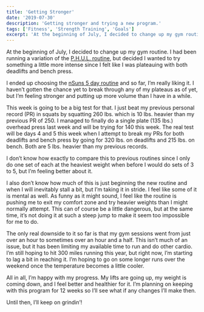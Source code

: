 ```yaml
---
title: 'Getting Stronger'
date: '2019-07-30'
description: 'Getting stronger and trying a new program.'
tags: ['Fitness', 'Strength Training', 'Goals']
excerpt: 'At the beginning of July, I decided to change up my gym routine. I had been running a variation of the P.H.U.L. routine, but decided I wanted to try something a little more intense since I felt like I was plateauing with both deadlifts and bench press.'
---
```


At the beginning of July, I decided to change up my gym routine. I had been running a variation of the [P.H.U.L. routine](https://www.muscleandstrength.com/workouts/phul-workout), but decided I wanted to try something a little more intense since I felt like I was plateauing with both deadlifts and bench press.

I ended up choosing the [nSuns 5 day routine](https://liftvault.com/programs/powerlifting/n-suns-lifting-spreadsheets/#Progression_for_Main_Lifts) and so far, I’m really liking it. I haven’t gotten the chance yet to break through any of my plateaus as of yet, but I’m feeling stronger and putting up more volume than I have in a while.

This week is going to be a big test for that. I just beat my previous personal record (PR) in squats by squatting 260 lbs. which is 10 lbs. heavier than my previous PR of 250. I managed to finally do a single plate (135 lbs.) overhead press last week and will be trying for 140 this week. The real test will be days 4 and 5 this week when I attempt to break my PRs for both deadlifts and bench press by going for 320 lbs. on deadlifts and 215 lbs. on bench. Both are 5 lbs. heavier than my previous records.

I don’t know how exactly to compare this to previous routines since I only do one set of each at the heaviest weight when before I would do sets of 3 to 5, but I’m feeling better about it.

I also don’t know how much of this is just beginning the new routine and when I will inevitably stall a bit, but I’m taking it in stride. I feel like some of it is mental as well. As funny as it might sound, I feel like the routine is pushing me to exit my comfort zone and try heavier weights than I might normally attempt. This can of course be a little dangerous, but at the same time, it’s not doing it at such a steep jump to make it seem too impossible for me to do.

The only real downside to it so far is that my gym sessions went from just over an hour to sometimes over an hour and a half. This isn’t much of an issue, but it has been limiting my available time to run and do other cardio. I’m still hoping to hit 300 miles running this year, but right now, I’m starting to lag a bit in reaching it. I’m hoping to go on some longer runs over the weekend once the temperature becomes a little cooler.

All in all, I’m happy with my progress. My lifts are going up, my weight is coming down, and I feel better and healthier for it. I’m planning on keeping with this program for 12 weeks so I’ll see what if any changes I’ll make then.

Until then, I’ll keep on grindin’!
